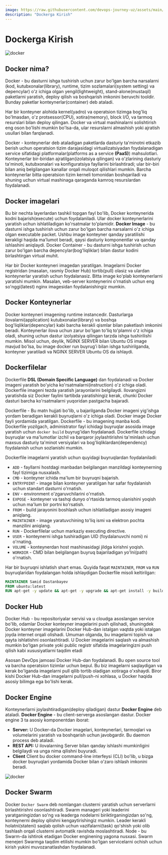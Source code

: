 ```yaml
---
image: https://raw.githubusercontent.com/devops-journey-uz/assets/main/images/tutorials/container/docker.jpg
description: "Dockerga Kirish"
---
```



# Dockerga Kirish

![docker](https://raw.githubusercontent.com/devops-journey-uz/assets/main/images/tutorials/container/docker.jpg)

## Docker nima?

Docker - bu dasturni ishga tushirish uchun zarur bo'lgan barcha narsalarni (kod, kutubxonalar(library), runtime, tizim sozlamalari(system setting) va depencylar) o'z ichiga olgan yengil(lightweight), stand-alone(mustaqil) paketlarni yaratish, deploy qilish va boshqarish imkonini beruvchi tooldir. Bunday paketlar konteynerlar(container) deb ataladi.

Har bir konteyner alohida kernel(yadro) va operatsion tizimga bog'liq bo'lmasdan, o'z protsessor(CPU), xotira(memory), block I/O, va tarmoq resurslari bilan deploy qilingan. Docker va virtual mashinalarni solishtirish eng oson bo'lishi mumkin bo'lsa-da, ular resurslarni almashish yoki ajratish usullari bilan farqlanadi.

Docker - konteynerlar deb ataladigan paketlarda dasturiy ta'minotni etkazib berish uchun operatsion tizim darajasidagi virtualizatsiyadan foydalanadigan service sifatidagi platformalar(platforms as a service **(PaaS)**) mahsulotlari. Konteynerlar bir-biridan ajratilgan(izolatsiya qilingan) va o'zlarining dasturiy ta'minoti, kutubxonalari va konfiguratsiya fayllarini birlashtiradi; ular bir-biri bilan aniq belgilangan kanallar orqali muloqot qilishlari mumkin. Barcha konteynerlar bitta operatsion tizim kerneli tomonidan boshqariladi va shuning uchun virtual mashinaga qaraganda kamroq resurslardan foydalanadi.

## Docker imagelari

Bu bir nechta layerlardan tashkil topgan fayl bo'lib, Docker konteynerida kodni bajarish(execute)  uchun foydalaniladi. Ular docker konteynerlarini yaratish uchun ishlatiladigan ko'rsatmalar to'plamidir. **Docker Image** - bu dasturni ishga tushirish uchun zarur bo'lgan barcha narsalarni o'z ichiga olgan executable packet. Ushbu image konteyner qanday yaratilishi kerakligi haqida ma'lumot beradi, qaysi dasturiy komponentlar va qanday ishlashini aniqlaydi. Docker Container - bu dasturni ishga tushirish uchun zarur bo'lgan barcha depencylar(bog'liqliklar) bilan dastur kodini birlashtirgan virtual muhit.

Har bir Docker konteyneri imagedan yaratilgan. Imagelarni Docker registridan (masalan, rasmiy Docker Hub) tortib(pull) olasiz va ulardan konteynerlar yaratish uchun foydalanasiz. Bitta image ko'plab konteynerlarni yaratishi mumkin. Masalan, veb-server konteynerini o'rnatish uchun eng so'nggi(latest) nginx imagesidan foydalanishingiz mumkin.

## Docker Konteynerlar

Docker konteyneri imagening runtime instancedir. Dasturlarga ilovalarni(application) kutubxonalar(library) va boshqa bog'liqliklar(depencylar) kabi barcha kerakli qismlar bilan paketlash imkonini beradi. Konteynerlar ilova uchun zarur bo'lgan to'liq to'plamni o'z ichiga oladi, shuning uchun dastur izolyatsiya qilingan tarzda ishga tushirilishi mumkin. Misol uchun, deylik, NGINX SERVER bilan Ubuntu OS image mavjud bo'lsa, bu image docker run buyrug'i bilan ishga tushirilganda, konteyner yaratiladi va NGINX SERVER Ubuntu OS da ishlaydi.

## Dockerfilelar
Dockerfile **DSL (Domain Specific Language)** dan foydalanadi va Docker imageni yaratish bo'yicha ko'rsatmalarni(instruction) o'z ichiga oladi. Dockerfile imageni tezda yaratish jarayonlarini belgilaydi. Ilovangizni yaratishda siz Docker faylini tartibda yaratishingiz kerak, chunki Docker dasturi barcha ko'rsatmalarni yuqoridan pastgacha bajaradi.

Dockerfile - Bu matn hujjati bo'lib, u bajarilganda Docker imageni yig'ishga yordam beradigan kerakli buyruqlarni o'z ichiga oladi. Docker image Docker fayli yordamida yaratilgan. Dockerfile - bu imagening manba kodi. Dockerfile yozilgach, administrator fayl ichidagi buyruqlar asosida image yaratish uchun `docker build` buyrug'idan foydalanadi. Dockerfile ichidagi buyruqlar va ma'lumotlar izchil va barqaror joylashtirishni ta'minlash uchun maxsus dasturiy ta'minot versiyalari va bog'liqliklardan(dependency) foydalanish uchun sozlanishi mumkin. 

Dockerfile imagelarni yaratish uchun quyidagi buyruqlardan foydalaniladi:

* `ADD` - fayllarni hostdagi manbadan belgilangan manzildagi konteynerning fayl tizimiga nusxalash.
* `CMD` - konteyner ichida ma'lum bir buyruqni bajarish.
* `ENTRYPOINT` - image bilan konteyner yaratilgan har safar foydalanish uchun standart dasturni o'rnatish.
* `ENV` - environment o'zgaruvchilarini o'rnatish.
* `EXPOSE` - konteyner va tashqi dunyo o'rtasida tarmoq ulanishini yoqish uchun ma'lum bir portni ko'rsatish.
* `FROM` - build jarayonini boshlash uchun ishlatiladigan asosiy imageni aniqlang.
* `MAINTAINER` - image yaratuvchining to'liq ismi va elektron pochta manzilini aniqlang.
* `RUN` - Dockerfilelar uchun markaziy executing directive.
* `USER` - konteynerni ishga tushiradigan UID (foydalanuvchi nomi) ni o'rnating.
* `VOLUME` - konteynerdan host mashinasidagi jildga kirishni yoqish.
* `WORKDIR` - CMD bilan belgilangan buyruq bajariladigan yo'lni(path) o'rnatish.

Har bir buyruqni ishlatish shart emas. Quyida faqat `MAINTAINER`, `FROM` va `RUN` buyruqlaridan foydalangan holda ishlaydigan Dockerfile misoli keltirilgan:


```dockerfile filename="Dockerfile" /MAINTAINER/ /FROM/ /RUN/
MAINTAINER Samid Dastanbayev
FROM ubuntu:latest
RUN apt-get -y update && apt-get -y upgrade && apt-get install -y build-essential
```

## Docker Hub

Docker Hub - bu repositoriyalar servisi va u cloudga asoslangan service bo'lib, odamlar Docker konteyner imagelarini push qilishadi, shuningdek Docker konteyner imagelarini Docker Hub-dan istalgan vaqtda yoki istalgan joyda internet orqali olishadi. Umuman olganda, bu imagelarni topish va qayta ishlatishni osonlashtiradi. U Docker imagelarini saqlash va almashish mumkin bo'lgan private yoki public registr sifatida imagelaringizni push qilish kabi xususiyatlarni taqdim etadi

Asosan DevOps jamoasi Docker Hub-dan foydalanadi. Bu open source tool va barcha operatsion tizimlar uchun bepul. Bu biz imagelarni saqlaydigan va kerak bo'lganda imagelarni pull qilib tortib oladigan xotiraga o'xshaydi. Biror kishi Docker Hub-dan imagelarni pull/push-ni xohlasa, u Docker haqida asosiy bilimga ega bo'lishi kerak. 

## Docker Engine

Konteynerlarni joylashtiradigan(deploy qiladigan) dastur **Docker Engine** deb ataladi. **Docker Engine** - bu client-serverga asoslangan dastur. Docker engine 3 ta asosiy komponentdan iborat:

* **Server:** U Docker-da Docker imagelari, konteynerlari, tarmoqlari va volumelarini yaratish va boshqarish uchun javobgardir. Bu daemon process deb ataladi.
* **REST API:** U ilovalarning Server bilan qanday ishlashi mumkinligini belgilaydi va unga nima qilishni buyuradi.
* **Client** Client bu docker command-line interfeysi (CLI) bo'lib, u bizga docker buyruqlari yordamida Docker bilan o'zaro ishlash imkonini beradi.


![docker](https://raw.githubusercontent.com/devops-journey-uz/assets/main/images/tutorials/container/3.webp)

## Docker Swarm

Docker `Docker Swarm` deb nomlangan clusterni yaratish uchun serverlarni birlashtirishni osonlashtiradi. Swarm manageri yoki leaderini yaratganingizdan so'ng va leaderga nodelarni biriktirganingizdan so'ng, konteynerni deploy qilishni kengaytirishingiz mumkin. Leader kerakli holatni(stateni) saqlab qolish uchun vazifalarni(task) qo'shish yoki olib tashlash orqali clusterni avtomatik ravishda moslashtiradi. Node - bu Swarm-da ishtirok etadigan Docker enginening yagona nusxasi. Swarm menejeri Swarmga taqdim etilishi mumkin bo'lgan servicelarni ochish uchun kirish yukini muvozanatlashdan foydalanadi.
